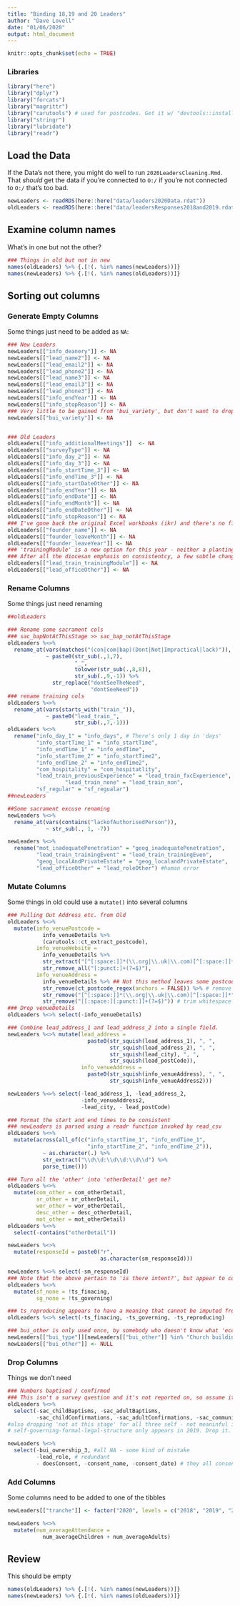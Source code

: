 ```yaml
---
title: "Binding 18,19 and 20 Leaders"
author: "Dave Lovell"
date: "01/06/2020"
output: html_document
---
```


```r
knitr::opts_chunk$set(echo = TRUE)
```

### Libraries
```r
library("here")
library("dplyr")
library("forcats")
library("magrittr")
library("carutools") # used for postcodes. Get it w/ "devtools::install_github("davelovellCARU/carutools")
library("stringr")
library("lubridate")
library("readr")
```

## Load the Data

If the Data's not there, you might do well to run `2020LeadersCleaning.Rmd`. That _should_ get the data if you're connected to `O:/` if you're not connected to `O:/` that's too bad.

```r
newLeaders <- readRDS(here::here("data/leaders2020Data.rdat"))
oldLeaders <- readRDS(here::here("data/leadersResponses2018and2019.rdat"))
```

## Examine column names

What's in one but not the other?

```r
### Things in old but not in new
names(oldLeaders) %>% {.[!(. %in% names(newLeaders))]}
names(newLeaders) %>% {.[!(. %in% names(oldLeaders))]}
```

## Sorting out columns

### Generate Empty Columns

Some things just need to be added as `NA`:

```r
### New Leaders
newLeaders[["info_deanery"]] <- NA
newLeaders[["lead_name2"]] <- NA
newLeaders[["lead_email2"]] <- NA
newLeaders[["lead_phone2"]] <- NA
newLeaders[["lead_name3"]] <- NA
newLeaders[["lead_email3"]] <- NA
newLeaders[["lead_phone3"]] <- NA
newLeaders[["info_endYear"]] <- NA
newLeaders[["info_stopReason"]] <- NA
### Very little to be gained from 'bui_variety', but don't want to drop it
newLeaders[["bui_variety"]] <- NA


### Old Leaders
oldLeaders[["info_additionalMeetings"]]  <- NA
oldLeaders[["surveyType"]] <- NA
oldLeaders[["info_day_2"]] <- NA
oldLeaders[["info_day_3"]] <- NA
oldLeaders[["info_startTime_3"]] <- NA
oldLeaders[["info_endTime_3"]] <- NA
oldLeaders[["info_startDateOther"]] <- NA
oldLeaders[["info_endYear"]] <- NA
oldLeaders[["info_endDate"]] <- NA
oldLeaders[["info_endMonth"]] <- NA
oldLeaders[["info_endDateOther"]] <- NA
oldLeaders[["info_stopReason"]] <- NA
### I've gone back the original Excel workbooks (ikr) and there's no field for founding leader. Maybe it wasn't asked? Embarrassingly we don't have a copy of the old new fxC questionnaire.
oldLeaders[["founder_name"]] <- NA
oldLeaders[["founder_leaveMonth"]] <- NA
oldLeaders[["founder_leaveYear"]] <- NA
### 'trainingModule' is a new option for this year - neither a planting module nor a traininge event.
### After all the diocesan emphasis on consistentcy, a few subtle changes have been made.
oldLeaders[["lead_train_trainingModule"]] <- NA
oldLeaders[["lead_officeOther"]] <- NA

```

### Rename Columns

Some things just need renaming

```r
##oldLeaders

### Rename some sacrament cols
### sac_bapNotAtThisStage >> sac_bap_notAtThisStage
oldLeaders %<>%
  rename_at(vars(matches("(con|com|bap)(Dont|Not|Impractical|lack)")),
            ~ paste0(str_sub(.,1,7),
                     "_",
                     tolower(str_sub(.,8,8)),
                     str_sub(.,9,-1)) %>% 
              str_replace("dontSeeTheNeed", 
                          "dontSeeNeed"))
### rename training cols
oldLeaders %<>%
  rename_at(vars(starts_with("train_")),
            ~ paste0("lead_train_", 
                     str_sub(.,7,-1)))
oldLeaders %<>% 
  rename("info_day_1" = "info_days", # There's only 1 day in 'days'
         "info_startTime_1" = "info_startTime",
         "info_endTime_1" = "info_endTime",
         "info_startTime_2" = "info_startTime2",
         "info_endTime_2" = "info_endTime2",
         "com_hospitality" = "com_hospitatlity",
         "lead_train_previousExperience" = "lead_train_fxcExperience", 
                  "lead_train_none" = "lead_train_non",
         "sf_regular" = "sf_regualar")
##newLeaders

##Some sacrament excuse renaming
newLeaders %<>% 
  rename_at(vars(contains("lackofAuthorisedPerson")),
            ~ str_sub(., 1, -7))

newLeaders %<>%
  rename("mot_inadequatePenetration" = "geog_inadequatePenetration",
         "lead_train_trainingEvent" = "lead_train_trainingEven", 
         "geog_localAndPrivateEstate" = "geog_localandPrivateEstate",
         "lead_officeOther" = "lead_roleOther") #human error
```

### Mutate Columns

Some things in old could use a `mutate()` into several columns

```r
### Pulling Out Address etc. from Old
oldLeaders %<>%
  mutate(info_venuePostcode = 
           info_venueDetails %>% 
           (carutools::ct_extract_postcode), 
         info_venueWebsite =
           info_venueDetails %>% 
           str_extract("[^[:space:]]*(\\.org|\\.uk|\\.com)[^[:space:]]*") %>% 
           str_remove_all("[:punct:]+(?=$)"),
         info_venueAddress = 
           info_venueDetails %>% ## Not this method leaves some postcodes in 'address', because they're not real postcodes. Probably fixable if you experiment with 0/O, but bun that amirite?
           str_remove(ct_postcode_regex(anchors = FALSE)) %>% # remove postcodes
           str_remove("[^[:space:]]*(\\.org|\\.uk|\\.com)[^[:space:]]*") %>% # remove website
           str_remove("[[:space:][:punct:]]+(?=$)")) # trim whitespace / trailing commas etc.
### Drop venueDetails
oldLeaders %<>% select(-info_venueDetails)

### Combine lead_address_1 and lead_address_2 into a single field.
newLeaders %<>% mutate(lead_address = 
                         paste0(str_squish(lead_address_1), ", ",
                                str_squish(lead_address_2), ", ",
                                str_squish(lead_city), ", ",
                                str_squish(lead_postCode)), 
                       info_venueAddress = 
                         paste0(str_squish(info_venueAddress), ", ",
                                str_squish(info_venueAddress2)))

newLeaders %<>% select(-lead_address_1, -lead_address_2, 
                       -info_venueAddress2,
                       -lead_city, - lead_postCode)

### Format the start and end times to be consistent
### newLeaders is parsed using a readr function invoked by read_csv
oldLeaders %<>%
  mutate(across(all_of(c("info_startTime_1", "info_endTime_1",
                         "info_startTime_2", "info_endTime_2")),
           ~ as.character(.) %>%
           str_extract("\\d\\d:\\d\\d:\\d\\d") %>%
           parse_time()))

### Turn all the 'other' into 'otherDetail' get me?
oldLeaders %<>% 
  mutate(com_other = com_otherDetail,
         sr_other = sr_otherDetail,
         wor_other = wor_otherDetail,
         desc_other = desc_otherDetail,
         mot_other = mot_otherDetail)
oldLeaders %<>% 
  select(-contains("otherDetail"))

newLeaders %<>%
  mutate(responseId = paste0("r", 
                             as.character(sm_responseId)))

newLeaders %<>% select(-sm_responseId)
### Note that the above pertain to 'is there intent?', but appear to correspond to the inverse of teh '_none' category seen in later surveys. Reproducing never gets a 'none' category, so the intent to reproduce is assumed. Seems like 'intention_only' may have at one time been computed from other results, but is now its own category. Anyway why is there a 'none'? Wouldn't it be implied by not ticking any boxes (including other / intention only?)
oldLeaders %<>%
  mutate(sf_none = !ts_finacing,
         sg_none = !ts_governing)

### ts_reproducing appears to have a meaning that cannot be imputed from the other responses. We will put it away forever so as not to complicate an already complicated question. Unlikely that anyone will be doing longitudinal three-self analysis with this data anyhow.
oldLeaders %<>% select(-ts_finacing, -ts_governing, -ts_reproducing)

### bui_other is only used once, by somebody who doesn't know what 'ecclesial' means
newLeaders[["bui_type"]][newLeaders[["bui_other"]] %in% "Church building"] <- "Ecclesial"
newLeaders[["bui_other"]] <- NULL
```

### Drop Columns

Things we don't need

```r
### Numbers baptised / confirmed
### This isn't a survey question and it's not reported on, so assume it's a diocesan addtion. Moslty incomplete
oldLeaders %<>%
  select(-sac_childBaptisms, -sac_adultBaptisms,
         -sac_childConfirmations, -sac_adultConfirmations, -sac_communionFrequency, - ts_notAtThisStage, -sg_legalStructure) 
#also dropping 'not at this stage' for all three self - not meaninful in the latest tranche
# self-governing-formal-legal-structure only appears in 2019. Drop it.

newLeaders %<>%
  select(-bui_ownership_3, #all NA - some kind of mistake
         -lead_role, # redundant
         - doesConsent, -consent_name, -consent_date) # they all consent
```

### Add Columns

Some columns need to be added to one of the tibbles

```r
newLeaders[["tranche"]] <- factor("2020", levels = c("2018", "2019", "2020"), ordered = TRUE)

newLeaders %<>% 
  mutate(num_averageAttendance =
           num_averageChildren + num_averageAdults)
```
## Review

This should be empty

```r
names(oldLeaders) %>% {.[!(. %in% names(newLeaders))]}
names(newLeaders) %>% {.[!(. %in% names(oldLeaders))]}
```
